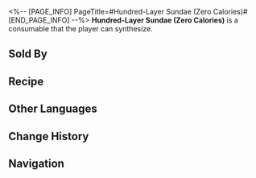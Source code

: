<%-- [PAGE_INFO]
PageTitle=#Hundred-Layer Sundae (Zero Calories)#
[END_PAGE_INFO] --%>
{{Consumable Infobox
|id          = 401024
|image       = Item Hundred-Layer Sundae (Zero Calories).png{{subst:void|<!--$UPLOAD:<<SpriteOutput/ItemFigures/401024.png>-<Item Hundred-Layer Sundae (Zero Calories).png>-<Consumable Icons>>-->}}
|type        = Defense Consumables
|rarity      = 2
|effect      = Upon use, the Max HP of all allies increases by 10% plus 210 Max HP for the next battle.
|description = It is unlikely that any food would affect one's weight or health in the Dreamscape. Nevertheless, this dessert's form is truly stunning, and the merchant has even specifically labeled "zero calories" behind the item.
|effectType  = 
|effectType2 = 
|effectType3 = 
|recipe      = {{cx|Source missing}}
|source1     = [[Omni-Synthesizer]]
|source2     = [[Clock Diner]]
|source3     = 
}}
{{Description|''"Body anxiety can transcend time and space."''}}
'''Hundred-Layer Sundae (Zero Calories)''' is a consumable that the player can synthesize.

==Sold By==
{{Shop Availability}}

==Recipe==
{{Recipe
|type        = Synthesis
|group       = Consumable
|Hunger      = 1
|Core of Ice = 2
|sort        = Hunger;Core of Ice
}}

==Other Languages==
{{Other Languages
|en   = Hundred-Layer Sundae (Zero Calories)
|zhs  = 百层圣代（零卡）
|zht  = 百層聖代（零卡）
|ja   = 百層サンデー（カロリーゼロ）
|ko   = 백 층 선디(제로칼로리)
|es   = Helado de cien capas (cero calorías)
|fr   = Sundae multi-couche (zéro calorie)
|ru   = Стослойное мороженое (ноль калорий)
|th   = Hundred-Layer Sundae (Zero Calories)
|vi   = Kem Mứt Trăm Tầng (0 Calo)
|de   = Geschichtetes Eis (Null Kalorien)
|id   = Hundred-Layer Sundae (Zero Calorie)
|pt   = Sundae de Cem Camadas (Zero Caloria)
}}

==Change History==
{{Change History|2.0}}

==Navigation==
{{Consumable Navbox}}